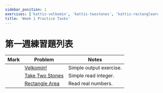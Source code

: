```yaml
---
sidebar_position: 1
exercises: ['kattis-velkomin', 'kattis-twostones', 'kattis-rectanglearea']
title: 'Week 1 Practice Tasks'
---
```


<DisplayProgress names={frontMatter.exercises}/>

# 第一週練習題列表

| Mark | Problem |  Notes   | 
|----------|---------|----------|
| <LocalButton name='kattis-velkomin' />  | [Velkomin!](https://open.kattis.com/problems/velkomin) | Simple output exercise. |
| <LocalButton name='kattis-twostones' /> | [Take Two Stones](https://open.kattis.com/problems/twostones) | Simple read integer. |
| <LocalButton name='kattis-rectanglearea' /> | [Rectangle Area](https://open.kattis.com/problems/rectanglearea) | Read real numbers. |
